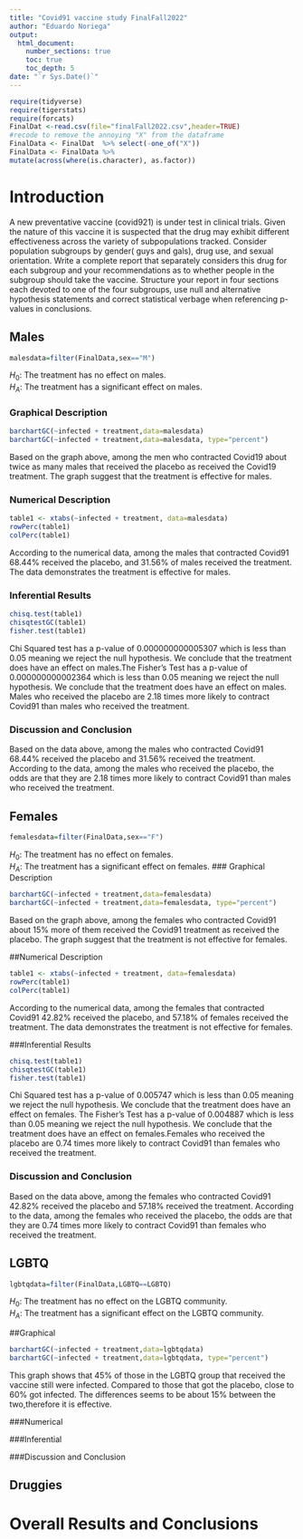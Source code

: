 ```yaml
---
title: "Covid91 vaccine study FinalFall2022"
author: "Eduardo Noriega"
output: 
  html_document:
    number_sections: true
    toc: true
    toc_depth: 5
date: "`r Sys.Date()`" 
---
```


```r
require(tidyverse)
require(tigerstats)
require(forcats)
FinalDat <-read.csv(file="finalFall2022.csv",header=TRUE)
#recode to remove the annoying "X" from the dataframe
FinalData <- FinalDat  %>% select(-one_of("X"))
FinalData <- FinalData %>%
mutate(across(where(is.character), as.factor))
```

# Introduction

A new  preventative vaccine (covid921) is under test in clinical trials. Given the nature of this vaccine it is suspected that the drug may exhibit different effectiveness across the variety of subpopulations tracked. Consider population subgroups by gender( guys and gals), drug use, and sexual orientation. Write a complete report that separately considers this drug for each subgroup and your recommendations as to whether people in the subgroup should take the vaccine. Structure your report in four sections each devoted to one of the four subgroups, use null and alternative hypothesis statements and correct statistical verbage when referencing p-values in conclusions.

## Males
```r
malesdata=filter(FinalData,sex=="M")
```

$H_0$: The treatment has no effect on males.  
$H_A$: The treatment has a significant effect on males.

### Graphical Description
```r
barchartGC(~infected + treatment,data=malesdata)
barchartGC(~infected + treatment,data=malesdata, type="percent")
```


Based on the graph above, among the men who contracted Covid19 about twice as many males that received the placebo as received the Covid19 treatment. The graph suggest that the treatment is effective for males.

### Numerical Description

```r
table1 <- xtabs(~infected + treatment, data=malesdata)
rowPerc(table1)
colPerc(table1)
```
According to the numerical data, among the males that contracted Covid91 68.44% received the placebo, and 31.56% of males received the treatment. The data demonstrates the treatment is effective for males.

### Inferential Results  
```r
chisq.test(table1)
chisqtestGC(table1)
fisher.test(table1)
```

Chi Squared test has a p-value of 0.000000000005307 which is less than 0.05 meaning we reject the null hypothesis. We conclude that the treatment does have an effect on males.The Fisher's Test has a p-value of 0.000000000002364 which is less than 0.05 meaning we reject the null hypothesis. We conclude that the treatment does have an effect on males. Males who received the placebo are 2.18 times more likely to contract Covid91 than males who received the treatment.

### Discussion and Conclusion  

Based on the data above, among the males who contracted Covid91 68.44% received the placebo and 31.56% received the treatment. According to the data, among the males who received the placebo, the odds are that they are 2.18 times more likely to contract Covid91 than males who received the treatment.


## Females  
```r
femalesdata=filter(FinalData,sex=="F")
```

$H_0$: The treatment has no effect on females.  
$H_A$: The treatment has a significant effect on females.
### Graphical Description
```r
barchartGC(~infected + treatment,data=femalesdata)
barchartGC(~infected + treatment,data=femalesdata, type="percent")
```

Based on the graph above, among the females who contracted Covid91 about 15% more of them received the Covid91 treatment as received the placebo. The graph suggest that the treatment is not effective for females.

##Numerical Description

```r
table1 <- xtabs(~infected + treatment, data=femalesdata)
rowPerc(table1)
colPerc(table1)
```

According to the numerical data, among the females that contracted Covid91 42.82% received the placebo, and 57.18% of females received the treatment. The data demonstrates the treatment is not effective for females.

###Inferential Results

```r
chisq.test(table1)
chisqtestGC(table1)
fisher.test(table1)
```

Chi Squared test has a p-value of 0.005747 which is less than 0.05 meaning we reject the null hypothesis. We conclude that the treatment does have an effect on females. The Fisher's Test has a p-value of 0.004887 which is less than 0.05 meaning we reject the null hypothesis. We conclude that the treatment does have an effect on females.Females who received the placebo are 0.74 times more likely to contract Covid91 than females who received the treatment.

### Discussion and Conclusion
Based on the data above, among the females who contracted Covid91 42.82% received the placebo and 57.18% received the treatment. According to the data, among the females who received the placebo, the odds are that they are 0.74 times more likely to contract Covid91 than females who received the treatment.

## LGBTQ

```r
lgbtqdata=filter(FinalData,LGBTQ==LGBTQ)
```

$H_0$: The treatment has no effect on the LGBTQ community.   
$H_A$: The treatment has a significant effect on the LGBTQ community.

##Graphical
```r
barchartGC(~infected + treatment,data=lgbtqdata)
barchartGC(~infected + treatment,data=lgbtqdata, type="percent")
```
This graph shows that 45% of those in the LGBTQ group that received the vaccine still were infected. Compared to those that got the placebo, close to 60% got infected. The differences seems to be about 15% between the two,therefore it is effective.

###Numerical 


###Inferential



###Discussion and Conclusion





## Druggies


# Overall Results and Conclusions